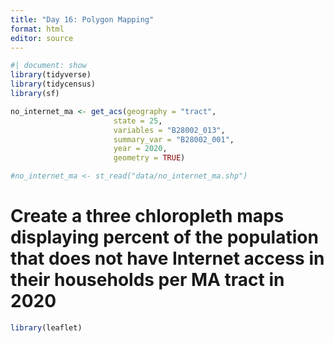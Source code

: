 ```yaml
---
title: "Day 16: Polygon Mapping"
format: html
editor: source
---
```


```r
#| document: show
library(tidyverse)
library(tidycensus)
library(sf)

no_internet_ma <- get_acs(geography = "tract", 
                       state = 25, 
                       variables = "B28002_013", 
                       summary_var = "B28002_001",
                       year = 2020,
                       geometry = TRUE)

#no_internet_ma <- st_read("data/no_internet_ma.shp")

```


# Create a three chloropleth maps displaying percent of the population that does not have Internet access in their households per MA tract in 2020


```r
library(leaflet)

```

